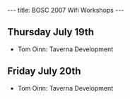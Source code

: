 ---
title: BOSC 2007 Wifi Workshops
---

==Thursday July 19th==

* Tom Oinn: Taverna Development

==Friday July 20th==

* Tom Oinn: Taverna Development